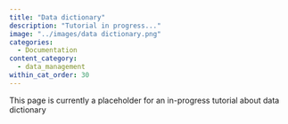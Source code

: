 ```yaml
---
title: "Data dictionary"
description: "Tutorial in progress..."
image: "../images/data dictionary.png"
categories:
  - Documentation
content_category:
  - data_management
within_cat_order: 30
---
```


This page is currently a placeholder for an in-progress tutorial about data dictionary

<!-- The HTML code block below should be uncommented, and the URL and href fields replaced with the link to the tutorial -->

<!-- ```{=html} -->
<!-- <!DOCTYPE html> -->
<!-- <meta charset="utf-8"> -->
<!-- <meta http-equiv="refresh" content="0; URL=../../Collaborative-RStudio-GitHub/"> -->
<!-- <link rel="canonical" href="https://lmu-osc.github.io/Collaborative-RStudio-GitHub/"> -->
<!-- ``` -->
